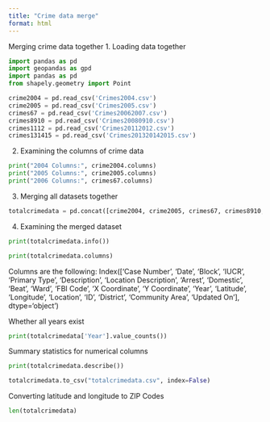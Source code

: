 ```yaml
---
title: "Crime data merge"
format: html
---
```

Merging crime data together
1. Loading data together
```python
import pandas as pd
import geopandas as gpd
import pandas as pd
from shapely.geometry import Point
```

```python
crime2004 = pd.read_csv('Crimes2004.csv')
crime2005 = pd.read_csv('Crimes2005.csv')
crimes67 = pd.read_csv('Crimes20062007.csv')
crimes8910 = pd.read_csv('Crimes20080910.csv')
crimes1112 = pd.read_csv('Crimes20112012.csv')
crimes131415 = pd.read_csv('Crimes201320142015.csv')
```

2. Examining the columns of crime data 
```python
print("2004 Columns:", crime2004.columns)
print("2005 Columns:", crime2005.columns)
print("2006 Columns:", crimes67.columns)
```

3. Merging all datasets together
```python
totalcrimedata = pd.concat([crime2004, crime2005, crimes67, crimes8910, crimes1112, crimes131415])
``` 

4. Examining the merged dataset
```python
print(totalcrimedata.info())
```

```python
print(totalcrimedata.columns)
```

Columns are the following: 
Index(['Case Number', 'Date', 'Block', 'IUCR', 'Primary Type', 'Description',
       'Location Description', 'Arrest', 'Domestic', 'Beat', 'Ward',
       'FBI Code', 'X Coordinate', 'Y Coordinate', 'Year', 'Latitude',
       'Longitude', 'Location', 'ID', 'District', 'Community Area',
       'Updated On'],
      dtype='object')

Whether all years exist
```python
print(totalcrimedata['Year'].value_counts())
```

Summary statistics for numerical columns 
```python
print(totalcrimedata.describe())
```

```python
totalcrimedata.to_csv("totalcrimedata.csv", index=False)
```

Converting latitude and longitude to ZIP Codes
```python
len(totalcrimedata)
```

